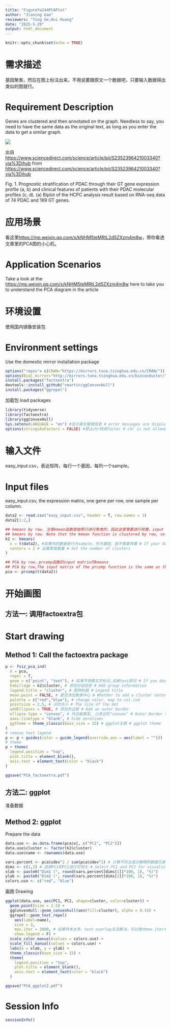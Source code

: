 ---
title: "FigureYa244PCAPlot"
author: "Jianing Gao"
reviewers: "Ying Ge,Hui Huang"
date: "2025-5-20"
output: html_document
---
```{r setup, include=FALSE}
knitr::opts_chunk$set(echo = TRUE)
```

# 需求描述

基因聚类，然后在图上标注出来。不用说要跟原文一个数据吧，只要输入数据得出类似的图就行。

# Requirement Description

Genes are clustered and then annotated on the graph. Needless to say, you need to have the same data as the original text, as long as you enter the data to get a similar graph.

![](example.png)

出自<https://www.sciencedirect.com/science/article/pii/S2352396421003340?via%3Dihub>
from <https://www.sciencedirect.com/science/article/pii/S2352396421003340?via%3Dihub>

Fig. 1. Prognostic stratification of PDAC through their GT gene expression profile (a, b) and clinical features of patients with their PDAC molecular profiles (c, d). 
(a) Biplot of the HCPC analysis result based on RNA-seq data of 74 PDAC and 169 GT genes.

# 应用场景

看这里<https://mp.weixin.qq.com/s/kNHM5teMRtL2dSZXzm4m8w>，带你看透文章里的PCA图的小心机。

# Application Scenarios

Take a look at the <https://mp.weixin.qq.com/s/kNHM5teMRtL2dSZXzm4m8w> here to take you to understand the PCA diagram in the article

# 环境设置

使用国内镜像安装包

# Environment settings

Use the domestic mirror installation package

```{r eval=FALSE}
options("repos"= c(CRAN="https://mirrors.tuna.tsinghua.edu.cn/CRAN/"))
options(BioC_mirror="http://mirrors.tuna.tsinghua.edu.cn/bioconductor/")
install.packages("factoextra")
devtools::install_github("cmartin/ggConvexHull")
install.packages("ggrepel")
```

加载包
load packages

```{r}
library(tidyverse)
library(factoextra)
library(ggConvexHull)
Sys.setenv(LANGUAGE = "en") #显示英文报错信息 # error messages are displayed in English
options(stringsAsFactors = FALSE) #禁止chr转成factor # chr is not allowed to be converted to factor
```

# 输入文件

easy_input.csv，表达矩阵，每行一个基因，每列一个sample。

# Input files

easy_input.csv, the expression matrix, one gene per row, one sample per column.

```{r}
data2 <- read.csv("easy_input.csv", header = T, row.names = 1)
data2[1:2,]

## kmeans by row. 注意kmean函数是按照行进行聚类的，因此这里需要进行转置，input matrix行为样本，列为特征(基因)
## kmeans by row. Note that the kmean function is clustered by row, so here you need to transpose it, input matrix behavior samples, and list as traits (genes)
k2 <- kmeans(
  x = t(data2), #如果你的数据是行为sample，列为基因，就不需要转置 # If your data is a behavioral sample, listed as a gene, you don't need to transpose it
  centers = 2 # 设置聚类数量 # Set the number of clusters
)

## PCA by row，prcomp函数的input matrix同kmeans
## PCA by row,The input matrix of the prcomp function is the same as that of kmeans
pca <- prcomp(t(data2))
```

# 开始画图

## 方法一: 调用factoextra包

# Start drawing

## Method 1: Call the factoextra package

```{r, fig.width=5, fig.height=5}
p <- fviz_pca_ind(
  X = pca, 
  repel = T, 
  geom = c("point", "text"), # 如果不想要文字标记,去掉text即可 # If you don't want the text tag, just remove the text
  habillage = k2$cluster, # 添加分组信息 # Add group information
  legend.title = "cluster", # 图例标题 # Legend title
  mean.point = FALSE, # 是否添加聚类中心 # Whether to add a cluster center
  palette = c("red","blue"), # change color, map to col.ind
  pointsize = 2.5, # 点的大小 # The size of the dot
  addEllipses = TRUE, # 添加外边框 # Add an outer border
  ellipse.type = "convex", # 外边框类型, 凸多边形"convex" # Outer Border Type, Convex Polygon "Convex"
  axes.linetype = "blank", # hide zerolines
  ggtheme = theme_classic(base_size = 15) # ggplot主题 # ggplot theme
)
# remove text legend
p <- p + guides(color = guide_legend(override.aes = aes(label = "")))
# theme
p + theme(
  legend.position = "top",
  plot.title = element_blank(),
  axis.text = element_text(color = "black")
)

ggsave("PCA_factoextra.pdf")
```

## 方法二: ggplot

准备数据

## Method 2: ggplot

Prepare the data

```{r}
data.use <- as.data.frame(pca$x[, c("PC1", "PC2")])
data.use$cluster <- factor(k2$cluster)
data.use$name <- rownames(data.use)

vars.percent <- pca$sdev^2 / sum(pca$sdev^2) # 计算不同主成分解释的数据方差 # Calculate the variance of the data for different principal component explanations
dims <- c(1,2) # 选择PC1和PC2进行可视化 # Select PC1 and PC2 for visualization
xlab <- paste0("Dim1 (", round(vars.percent[dims[1]]*100, 1), "%)")
ylab <- paste0("Dim2 (", round(vars.percent[dims[2]]*100, 1), "%)")
colors.use <- c("red", "blue")
```

画图
Drawing

```{r, fig.width=5, fig.height=5}
ggplot(data.use, aes(PC1, PC2, shape=cluster, color=cluster)) + 
  geom_point(size = 2.5) + 
  ggConvexHull::geom_convexhull(aes(fill=cluster), alpha = 0.15) + 
  ggrepel::geom_text_repel(
    aes(label=name), 
    size = 3, 
    max.iter = 2000, # 如果样本太多，text overlap无法解决，可以增大max.iter参数 # If there are too many samples and the text overlap cannot be solved, you can increase the max.iter parameter
    show.legend = F) + 
  scale_color_manual(values = colors.use) + 
  scale_fill_manual(values = colors.use) + 
  labs(x = xlab, y = ylab) + 
  theme_classic(base_size = 15) + 
  theme(
    legend.position = "top",
    plot.title = element_blank(),
    axis.text = element_text(color = "black")
  )

ggsave("PCA_ggplot2.pdf")
```

# Session Info

```{r}
sessionInfo()
```